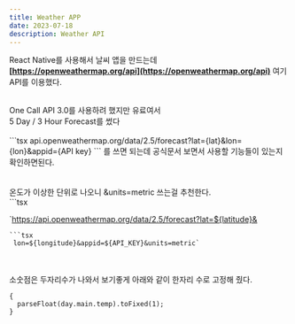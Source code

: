 ```yaml
---
title: Weather APP
date: 2023-07-18
description: Weather API
---
```


React Native를 사용해서 날씨 앱을 만드는데<br />
**[https://openweathermap.org/api](https://openweathermap.org/api)** 여기 API를 이용했다.

<br />
One Call API 3.0를 사용하려 했지만 유료여서<br />
5 Day / 3 Hour Forecast를 썼다<br />
<br />
```tsx
api.openweathermap.org/data/2.5/forecast?lat={lat}&lon={lon}&appid={API key}
```
를 쓰면 되는데 공식문서 보면서 사용할 기능들이 있는지 확인하면된다.<br />
<br />
<br />
온도가 이상한 단위로 나오니 &units=metric 쓰는걸 추천한다.<br />
```tsx

`https://api.openweathermap.org/data/2.5/forecast?lat=${latitude}&

````
```tsx
 lon=${longitude}&appid=${API_KEY}&units=metric`

````

<br />
<br />
소숫점은 두자리수가 나와서 보기좋게 아래와 같이 한자리 수로 고정해 줬다.
<br />

```tsx
{
  parseFloat(day.main.temp).toFixed(1);
}
```
